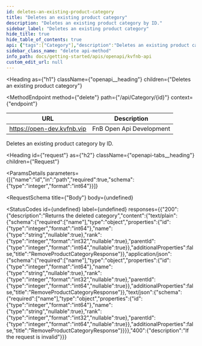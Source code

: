 ```yaml
---
id: deletes-an-existing-product-category
title: "Deletes an existing product category"
description: "Deletes an existing product category by ID."
sidebar_label: "Deletes an existing product category"
hide_title: true
hide_table_of_contents: true
api: {"tags":["Category"],"description":"Deletes an existing product category by ID.","parameters":[{"name":"id","in":"path","required":true,"schema":{"type":"integer","format":"int64"}}],"responses":{"200":{"description":"Returns the deleted category","content":{"text/plain":{"schema":{"required":["name"],"type":"object","properties":{"id":{"type":"integer","format":"int64"},"name":{"type":"string","nullable":true},"rank":{"type":"integer","format":"int32","nullable":true},"parentId":{"type":"integer","format":"int64","nullable":true}},"additionalProperties":false,"title":"RemoveProductCategoryResponse"}},"application/json":{"schema":{"required":["name"],"type":"object","properties":{"id":{"type":"integer","format":"int64"},"name":{"type":"string","nullable":true},"rank":{"type":"integer","format":"int32","nullable":true},"parentId":{"type":"integer","format":"int64","nullable":true}},"additionalProperties":false,"title":"RemoveProductCategoryResponse"}},"text/json":{"schema":{"required":["name"],"type":"object","properties":{"id":{"type":"integer","format":"int64"},"name":{"type":"string","nullable":true},"rank":{"type":"integer","format":"int32","nullable":true},"parentId":{"type":"integer","format":"int64","nullable":true}},"additionalProperties":false,"title":"RemoveProductCategoryResponse"}}}},"400":{"description":"If the request is invalid"}},"method":"delete","path":"/api/Category/{id}","info":{"title":"KvFnB API","version":"v1"},"postman":{"name":"Deletes an existing product category","description":{"content":"Deletes an existing product category by ID.","type":"text/plain"},"url":{"path":["api","Category",":id"],"host":["{{baseUrl}}"],"query":[],"variable":[{"disabled":false,"description":{"content":"(Required) ","type":"text/plain"},"type":"any","value":"","key":"id"}]},"header":[{"key":"Accept","value":"text/plain"}],"method":"DELETE"}}
sidebar_class_name: "delete api-method"
info_path: docs/getting-started/apis/openapi/kvfnb-api
custom_edit_url: null
---
```



<Heading
  as={"h1"}
  className={"openapi__heading"}
  children={"Deletes an existing product category"}
>
</Heading>

<MethodEndpoint
  method={"delete"}
  path={"/api/Category/{id}"}
  context={"endpoint"}
>
  
</MethodEndpoint>

| URL | Description |
| ---- | ----- |
| https://open-dev.kvfnb.vip | FnB Open Api Development | 
    

Deletes an existing product category by ID.

<Heading
  id={"request"}
  as={"h2"}
  className={"openapi-tabs__heading"}
  children={"Request"}
>
</Heading>

<ParamsDetails
  parameters={[{"name":"id","in":"path","required":true,"schema":{"type":"integer","format":"int64"}}]}
>
  
</ParamsDetails>

<RequestSchema
  title={"Body"}
  body={undefined}
>
  
</RequestSchema>

<StatusCodes
  id={undefined}
  label={undefined}
  responses={{"200":{"description":"Returns the deleted category","content":{"text/plain":{"schema":{"required":["name"],"type":"object","properties":{"id":{"type":"integer","format":"int64"},"name":{"type":"string","nullable":true},"rank":{"type":"integer","format":"int32","nullable":true},"parentId":{"type":"integer","format":"int64","nullable":true}},"additionalProperties":false,"title":"RemoveProductCategoryResponse"}},"application/json":{"schema":{"required":["name"],"type":"object","properties":{"id":{"type":"integer","format":"int64"},"name":{"type":"string","nullable":true},"rank":{"type":"integer","format":"int32","nullable":true},"parentId":{"type":"integer","format":"int64","nullable":true}},"additionalProperties":false,"title":"RemoveProductCategoryResponse"}},"text/json":{"schema":{"required":["name"],"type":"object","properties":{"id":{"type":"integer","format":"int64"},"name":{"type":"string","nullable":true},"rank":{"type":"integer","format":"int32","nullable":true},"parentId":{"type":"integer","format":"int64","nullable":true}},"additionalProperties":false,"title":"RemoveProductCategoryResponse"}}}},"400":{"description":"If the request is invalid"}}}
>
  
</StatusCodes>

